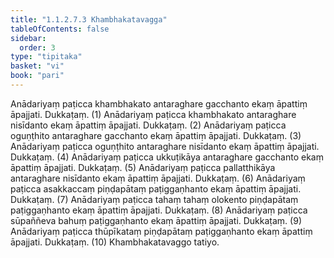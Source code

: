 ```yaml
---
title: "1.1.2.7.3 Khambhakatavagga"
tableOfContents: false
sidebar:
  order: 3
type: "tipitaka"
basket: "vi"
book: "pari"
---
```



<DynamicBreadcrumb />

<Division number="177" book="pari" bookNo="5" page="75">

<Paragraph number="513" book="pari">
Anādariyaṃ paṭicca khambhakato antaraghare gacchanto ekaṃ āpattiṃ āpajjati. Dukkaṭaṃ. (1)
</Paragraph>

<Paragraph number="514" book="pari">
Anādariyaṃ paṭicca khambhakato antaraghare nisīdanto ekaṃ āpattiṃ āpajjati. Dukkaṭaṃ. (2)
</Paragraph>

<Paragraph number="515" book="pari">
Anādariyaṃ paṭicca oguṇṭhito antaraghare gacchanto ekaṃ āpattiṃ āpajjati. Dukkaṭaṃ. (3)
</Paragraph>

<Paragraph number="516" book="pari">
Anādariyaṃ paṭicca oguṇṭhito antaraghare nisīdanto ekaṃ āpattiṃ āpajjati. Dukkaṭaṃ. (4)
</Paragraph>

<Paragraph number="517" book="pari">
Anādariyaṃ paṭicca ukkuṭikāya antaraghare gacchanto ekaṃ āpattiṃ āpajjati. Dukkaṭaṃ. (5)
</Paragraph>

<Paragraph number="518" book="pari">
Anādariyaṃ paṭicca pallatthikāya antaraghare nisīdanto ekaṃ āpattiṃ āpajjati. Dukkaṭaṃ. (6)
</Paragraph>

<Paragraph number="519" book="pari">
Anādariyaṃ paṭicca asakkaccaṃ piṇḍapātaṃ paṭiggaṇhanto ekaṃ āpattiṃ āpajjati. Dukkaṭaṃ. (7)
</Paragraph>

<Paragraph number="520" book="pari">
Anādariyaṃ paṭicca tahaṃ tahaṃ olokento piṇḍapātaṃ paṭiggaṇhanto ekaṃ āpattiṃ āpajjati. Dukkaṭaṃ. (8)
</Paragraph>

<Paragraph number="521" book="pari">
Anādariyaṃ paṭicca sūpaññeva bahuṃ paṭiggaṇhanto ekaṃ āpattiṃ āpajjati. Dukkaṭaṃ. (9)
</Paragraph>

<Paragraph number="522" book="pari">
Anādariyaṃ paṭicca thūpīkataṃ piṇḍapātaṃ paṭiggaṇhanto ekaṃ āpattiṃ āpajjati. Dukkaṭaṃ. (10)

</Paragraph>
</Division>

<Paragraph number="523" type="center" book="pari">
Khambhakatavaggo tatiyo.
</Paragraph>